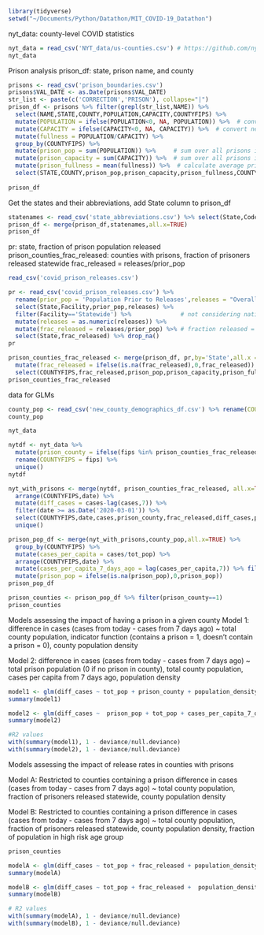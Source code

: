 ```r
library(tidyverse)
setwd("~/Documents/Python/Datathon/MIT_COVID-19_Datathon")
```

nyt_data: county-level COVID statistics
```r
nyt_data = read_csv('NYT_data/us-counties.csv') # https://github.com/nytimes/covid-19-data
nyt_data
```


Prison analysis
prison_df: state, prison name, and county
```r
prisons <- read_csv('prison_boundaries.csv')
prisons$VAL_DATE <- as.Date(prisons$VAL_DATE)
str_list <- paste(c('CORRECTION','PRISON'), collapse="|")
prison_df <- prisons %>% filter(grepl(str_list,NAME)) %>%
  select(NAME,STATE,COUNTY,POPULATION,CAPACITY,COUNTYFIPS) %>% 
  mutate(POPULATION = ifelse(POPULATION<0, NA, POPULATION)) %>%  # convert negative values to NA
  mutate(CAPACITY = ifelse(CAPACITY<0, NA, CAPACITY)) %>%  # convert negative values to NA
  mutate(fullness = POPULATION/CAPACITY) %>%
  group_by(COUNTYFIPS) %>% 
  mutate(prison_pop = sum(POPULATION)) %>%     # sum over all prisons in a county
  mutate(prison_capacity = sum(CAPACITY)) %>%  # sum over all prisons in a county
  mutate(prison_fullness = mean(fullness)) %>%  # calculate average prison fullness
  select(STATE,COUNTY,prison_pop,prison_capacity,prison_fullness,COUNTYFIPS) %>% unique()
  
prison_df
```

Get the states and their abbreviations, add State column to prison_df
```r
statenames <- read_csv('state_abbreviations.csv') %>% select(State,Code) %>% rename(STATE=Code)
prison_df <- merge(prison_df,statenames,all.x=TRUE)
prison_df
```

pr: state, fraction of prison population released
prison_counties_frac_released: counties with prisons, fraction of prisoners released statewide
frac_released = releases/prior_pop
```r
read_csv('covid_prison_releases.csv')

pr <- read_csv('covid_prison_releases.csv') %>%
  rename(prior_pop = 'Population Prior to Releases',releases = "Overall Pop. Reduction / \nTotal Number of Releases") %>% 
  select(State,Facility,prior_pop,releases) %>% 
  filter(Facility=='Statewide') %>%              # not considering national-level releases
  mutate(releases = as.numeric(releases)) %>%   
  mutate(frac_released = releases/prior_pop) %>% # fraction released = # of releases / prior prison population
  select(State,frac_released) %>% drop_na()
pr

prison_counties_frac_released <- merge(prison_df, pr,by='State',all.x = TRUE) %>%
  mutate(frac_released = ifelse(is.na(frac_released),0,frac_released)) %>% # if a state has no reported releases, put 0 for frac_released
  select(COUNTYFIPS,frac_released,prison_pop,prison_capacity,prison_fullness,State) %>%unique()
prison_counties_frac_released
```


data for GLMs

```r
county_pop <- read_csv('new_county_demographics_df.csv') %>% rename(COUNTYFIPS = fips)
county_pop

nyt_data

nytdf <- nyt_data %>%
  mutate(prison_county = ifelse(fips %in% prison_counties_frac_released$COUNTYFIPS,1,0)) %>% # add column of 0/1: 1 if county has prison, 0 else
  rename(COUNTYFIPS = fips) %>%
  unique()
nytdf

nyt_with_prisons <- merge(nytdf, prison_counties_frac_released, all.x=TRUE) %>% group_by(COUNTYFIPS) %>%
  arrange(COUNTYFIPS,date) %>%
  mutate(diff_cases = cases-lag(cases,7)) %>%
  filter(date >= as.Date('2020-03-01')) %>%
  select(COUNTYFIPS,date,cases,prison_county,frac_released,diff_cases,prison_pop,prison_capacity,prison_fullness) %>%
  unique()

prison_pop_df <- merge(nyt_with_prisons,county_pop,all.x=TRUE) %>% 
  group_by(COUNTYFIPS) %>%
  mutate(cases_per_capita = cases/tot_pop) %>%
  arrange(COUNTYFIPS,date) %>%
  mutate(cases_per_capita_7_days_ago = lag(cases_per_capita,7)) %>% filter(!is.na(diff_cases)) %>%
  mutate(prison_pop = ifelse(is.na(prison_pop),0,prison_pop))
prison_pop_df

prison_counties <- prison_pop_df %>% filter(prison_county==1)
prison_counties

```

Models assessing the impact of having a prison in a given county
Model 1:
difference in cases (cases from today - cases from 7 days ago) ~ total county population, indicator function (contains a prison = 1, doesn't contain a prison = 0), county population density

Model 2:
difference in cases (cases from today - cases from 7 days ago) ~ total prison population (0 if no prison in county), total county population, cases per capita from 7 days ago, population density

```r

model1 <- glm(diff_cases ~ tot_pop + prison_county + population_density, data = prison_pop_df)
summary(model1)

model2 <- glm(diff_cases ~  prison_pop + tot_pop + cases_per_capita_7_days_ago + population_density, data = prison_pop_df)
summary(model2)

#R2 values
with(summary(model1), 1 - deviance/null.deviance)
with(summary(model2), 1 - deviance/null.deviance)
```

Models assessing the impact of release rates in counties with prisons


Model A:
Restricted to counties containing a prison
difference in cases (cases from today - cases from 7 days ago) ~ total county population, fraction of prisoners released statewide, county population density

Model B:
Restricted to counties containing a prison
difference in cases (cases from today - cases from 7 days ago) ~ total county population, fraction of prisoners released statewide, county population density, fraction of population in high risk age group

```r
prison_counties

modelA <- glm(diff_cases ~ tot_pop + frac_released + population_density, data = prison_counties)
summary(modelA)

modelB <- glm(diff_cases ~ tot_pop + frac_released +  population_density + lowrisk_agegroup_perc,data = prison_counties)
summary(modelB)

# R2 values
with(summary(modelA), 1 - deviance/null.deviance)
with(summary(modelB), 1 - deviance/null.deviance)

```